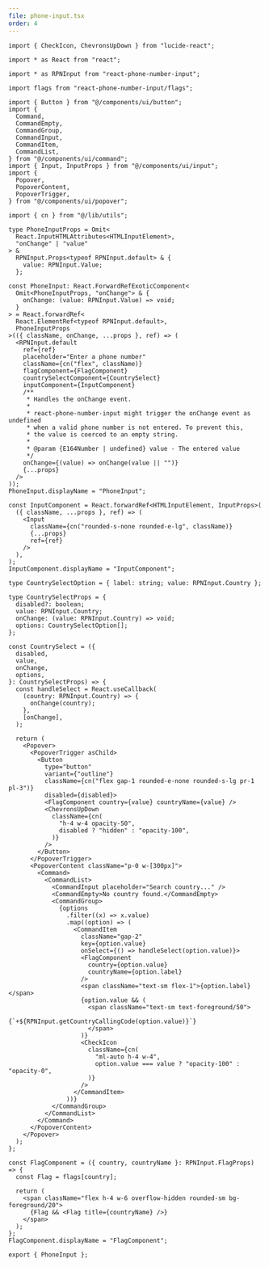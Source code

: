 ```yaml
---
file: phone-input.tsx
order: 4
---
```


```tsx
import { CheckIcon, ChevronsUpDown } from "lucide-react";

import * as React from "react";

import * as RPNInput from "react-phone-number-input";

import flags from "react-phone-number-input/flags";

import { Button } from "@/components/ui/button";
import {
  Command,
  CommandEmpty,
  CommandGroup,
  CommandInput,
  CommandItem,
  CommandList,
} from "@/components/ui/command";
import { Input, InputProps } from "@/components/ui/input";
import {
  Popover,
  PopoverContent,
  PopoverTrigger,
} from "@/components/ui/popover";

import { cn } from "@/lib/utils";

type PhoneInputProps = Omit<
  React.InputHTMLAttributes<HTMLInputElement>,
  "onChange" | "value"
> &
  RPNInput.Props<typeof RPNInput.default> & {
    value: RPNInput.Value;
  };

const PhoneInput: React.ForwardRefExoticComponent<
  Omit<PhoneInputProps, "onChange"> & {
    onChange: (value: RPNInput.Value) => void;
  }
> = React.forwardRef<
  React.ElementRef<typeof RPNInput.default>,
  PhoneInputProps
>(({ className, onChange, ...props }, ref) => (
  <RPNInput.default
    ref={ref}
    placeholder="Enter a phone number"
    className={cn("flex", className)}
    flagComponent={FlagComponent}
    countrySelectComponent={CountrySelect}
    inputComponent={InputComponent}
    /**
     * Handles the onChange event.
     *
     * react-phone-number-input might trigger the onChange event as undefined
     * when a valid phone number is not entered. To prevent this,
     * the value is coerced to an empty string.
     *
     * @param {E164Number | undefined} value - The entered value
     */
    onChange={(value) => onChange(value || "")}
    {...props}
  />
));
PhoneInput.displayName = "PhoneInput";

const InputComponent = React.forwardRef<HTMLInputElement, InputProps>(
  ({ className, ...props }, ref) => (
    <Input
      className={cn("rounded-s-none rounded-e-lg", className)}
      {...props}
      ref={ref}
    />
  ),
);
InputComponent.displayName = "InputComponent";

type CountrySelectOption = { label: string; value: RPNInput.Country };

type CountrySelectProps = {
  disabled?: boolean;
  value: RPNInput.Country;
  onChange: (value: RPNInput.Country) => void;
  options: CountrySelectOption[];
};

const CountrySelect = ({
  disabled,
  value,
  onChange,
  options,
}: CountrySelectProps) => {
  const handleSelect = React.useCallback(
    (country: RPNInput.Country) => {
      onChange(country);
    },
    [onChange],
  );

  return (
    <Popover>
      <PopoverTrigger asChild>
        <Button
          type="button"
          variant={"outline"}
          className={cn("flex gap-1 rounded-e-none rounded-s-lg pr-1 pl-3")}
          disabled={disabled}>
          <FlagComponent country={value} countryName={value} />
          <ChevronsUpDown
            className={cn(
              "h-4 w-4 opacity-50",
              disabled ? "hidden" : "opacity-100",
            )}
          />
        </Button>
      </PopoverTrigger>
      <PopoverContent className="p-0 w-[300px]">
        <Command>
          <CommandList>
            <CommandInput placeholder="Search country..." />
            <CommandEmpty>No country found.</CommandEmpty>
            <CommandGroup>
              {options
                .filter((x) => x.value)
                .map((option) => (
                  <CommandItem
                    className="gap-2"
                    key={option.value}
                    onSelect={() => handleSelect(option.value)}>
                    <FlagComponent
                      country={option.value}
                      countryName={option.label}
                    />
                    <span className="text-sm flex-1">{option.label}</span>
                    {option.value && (
                      <span className="text-sm text-foreground/50">
                        {`+${RPNInput.getCountryCallingCode(option.value)}`}
                      </span>
                    )}
                    <CheckIcon
                      className={cn(
                        "ml-auto h-4 w-4",
                        option.value === value ? "opacity-100" : "opacity-0",
                      )}
                    />
                  </CommandItem>
                ))}
            </CommandGroup>
          </CommandList>
        </Command>
      </PopoverContent>
    </Popover>
  );
};

const FlagComponent = ({ country, countryName }: RPNInput.FlagProps) => {
  const Flag = flags[country];

  return (
    <span className="flex h-4 w-6 overflow-hidden rounded-sm bg-foreground/20">
      {Flag && <Flag title={countryName} />}
    </span>
  );
};
FlagComponent.displayName = "FlagComponent";

export { PhoneInput };
```
